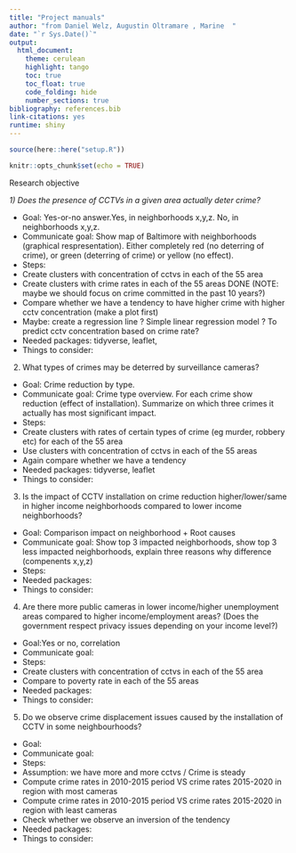 ```yaml
---
title: "Project manuals"
author: "from Daniel Welz, Augustin Oltramare , Marine  "
date: "`r Sys.Date()`"
output:
  html_document:
    theme: cerulean
    highlight: tango
    toc: true
    toc_float: true
    code_folding: hide
    number_sections: true
bibliography: references.bib
link-citations: yes
runtime: shiny
---
```


```r
source(here::here("setup.R"))
```

```r
knitr::opts_chunk$set(echo = TRUE)
```

Research objective

*1)  Does the presence of CCTVs in a given area actually deter crime?*

* Goal: Yes-or-no answer.Yes, in neighborhoods x,y,z. No, in neighborhoods x,y,z. 
* Communicate goal: Show map of Baltimore with neighborhoods (graphical respresentation). Either completely red (no deterring of crime), or green (deterring of crime) or yellow (no effect).
* Steps: 
- Create clusters with concentration of cctvs in each of the 55 area
- Create clusters with crime rates in each of the 55 areas DONE (NOTE: maybe we should focus on crime committed in the past 10 years?)
- Compare whether we have a tendency to have higher crime with higher cctv concentration (make a plot first)
- Maybe: create a regression line ? Simple linear regression model ? To predict cctv concentration based on crime rate?
* Needed packages: tidyverse, leaflet, 
* Things to consider: 


2)  What types of crimes may be deterred by surveillance cameras?

* Goal: Crime reduction by type. 
* Communicate goal: Crime type overview. For each crime show reduction (effect of installation). Summarize on which three crimes it actually has most significant impact. 
* Steps: 
- Create clusters with rates of certain types of crime (eg murder, robbery etc) for each of the 55 area
- Use clusters with concentration of cctvs in each of the 55 areas
- Again compare whether we have a tendency
* Needed packages: tidyverse, leaflet
* Things to consider: 


3)  Is the impact of CCTV installation on crime reduction higher/lower/same in higher income neighborhoods compared to lower income neighborhoods?
    
* Goal: Comparison impact on neighborhood + Root causes
* Communicate goal: Show top 3 impacted neighborhoods, show top 3 less impacted neighborhoods, explain three reasons why difference (compenents x,y,z)
* Steps: 
* Needed packages: 
* Things to consider: 

4)  Are there more public cameras in lower income/higher unemployment areas compared to higher income/employment areas? (Does the government         respect privacy issues depending on your income level?) 

* Goal:Yes or no, correlation 
* Communicate goal: 
* Steps: 
- Create clusters with concentration of cctvs in each of the 55 area
- Compare to poverty rate in each of the 55 areas
* Needed packages: 
* Things to consider: 


5)  Do we observe crime displacement issues caused by the installation of CCTV in some neighbourhoods?

* Goal:
* Communicate goal: 
* Steps: 
- Assumption: we have more and more cctvs / Crime is steady
- Compute crime rates in 2010-2015 period VS crime rates 2015-2020 in region with most cameras
- Compute crime rates in 2010-2015 period VS crime rates 2015-2020 in region with least cameras
- Check whether we observe an inversion of the tendency
* Needed packages: 
* Things to consider: 

